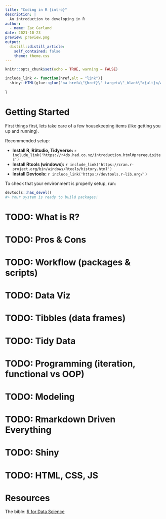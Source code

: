 ```yaml
---
title: "Coding in R {intro}"
description: |
  An introduction to developing in R
author:
  - name: Zac Garland
date: 2021-10-23
preview: preview.png
output:
  distill::distill_article:
    self_contained: false
    theme: theme.css
---
```



```r
knitr::opts_chunk$set(echo = TRUE, warning = FALSE)
```

```r
include_link <- function(href,alt = "link"){
  shiny::HTML(glue::glue("<a href=\"{href}\" target=\"_blank\">{alt}</a>"))
  
}
```


# Getting Started

First things first, lets take care of a few housekeeping items (like getting you up and running). 

Recommended setup:

- <b>Install R, RStudio, Tidyverse:</b> `r include_link('https://r4ds.had.co.nz/introduction.html#prerequisites')`
- <b>Install Rtools (windows):</b> `r include_link('https://cran.r-project.org/bin/windows/Rtools/history.html')`
- <b>Install Devtools:</b> `r include_link('https://devtools.r-lib.org/')`

 



To check that your environment is properly setup, run: 

```r
devtools::has_devel()
#> Your system is ready to build packages!
```


# TODO: What is R?

# TODO: Pros & Cons

# TODO: Workflow (packages & scripts)

# TODO: Data Viz

# TODO: Tibbles (data frames)

# TODO: Tidy Data

# TODO: Programming (iteration, functional vs OOP)

# TODO: Modeling 

# TODO: Rmarkdown Driven Everything

# TODO: Shiny

# TODO: HTML, CSS, JS




# Resources

The bible: [R for Data Science](https://r4ds.had.co.nz/)



